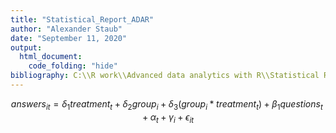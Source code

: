 ```yaml
---
title: "Statistical_Report_ADAR"
author: "Alexander Staub"
date: "September 11, 2020"
output: 
  html_document:
    code_folding: "hide"
bibliography: C:\\R work\\Advanced data analytics with R\\Statistical Report\\references\\reference_list.bib  
---
```



$$ answers_{it} = \delta_{1}treatment_{t} + \delta_{2}group_{i} + \delta_{3}(group_{i}*treatment_{t}) + \beta_{1}questions_{t} + \alpha_{t} + \gamma_{i} + \epsilon_{it} $$


